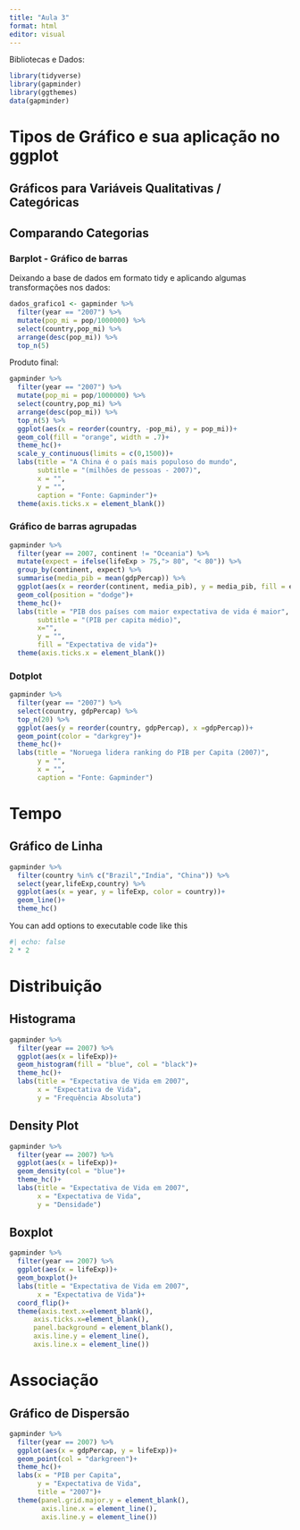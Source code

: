 ---
title: "Aula 3"
format: html
editor: visual
---

Bibliotecas e Dados:

```{r, warning=FALSE}
library(tidyverse)
library(gapminder)
library(ggthemes)
data(gapminder)
```

# Tipos de Gráfico e sua aplicação no ggplot

## Gráficos para Variáveis Qualitativas / Categóricas

## Comparando Categorias

### Barplot - Gráfico de barras

Deixando a base de dados em formato tidy e aplicando algumas transformações nos dados:

```{r}
dados_grafico1 <- gapminder %>% 
  filter(year == "2007") %>% 
  mutate(pop_mi = pop/1000000) %>% 
  select(country,pop_mi) %>% 
  arrange(desc(pop_mi)) %>% 
  top_n(5)
```

Produto final:

```{r}
gapminder %>% 
  filter(year == "2007") %>% 
  mutate(pop_mi = pop/1000000) %>% 
  select(country,pop_mi) %>% 
  arrange(desc(pop_mi)) %>% 
  top_n(5) %>% 
  ggplot(aes(x = reorder(country, -pop_mi), y = pop_mi))+
  geom_col(fill = "orange", width = .7)+
  theme_hc()+
  scale_y_continuous(limits = c(0,1500))+
  labs(title = "A China é o país mais populoso do mundo",
       subtitle = "(milhões de pessoas - 2007)",
       x = "",
       y = "",
       caption = "Fonte: Gapminder")+
  theme(axis.ticks.x = element_blank())
```

### Gráfico de barras agrupadas

```{r}
gapminder %>% 
  filter(year == 2007, continent != "Oceania") %>% 
  mutate(expect = ifelse(lifeExp > 75,"> 80", "< 80")) %>% 
  group_by(continent, expect) %>% 
  summarise(media_pib = mean(gdpPercap)) %>% 
  ggplot(aes(x = reorder(continent, media_pib), y = media_pib, fill = expect))+
  geom_col(position = "dodge")+
  theme_hc()+
  labs(title = "PIB dos países com maior expectativa de vida é maior",
       subtitle = "(PIB per capita médio)",
       x="",
       y = "",
       fill = "Expectativa de vida")+
  theme(axis.ticks.x = element_blank())
```

### Dotplot

```{r}
gapminder %>% 
  filter(year == "2007") %>% 
  select(country, gdpPercap) %>% 
  top_n(20) %>% 
  ggplot(aes(y = reorder(country, gdpPercap), x =gdpPercap))+
  geom_point(color = "darkgrey")+
  theme_hc()+
  labs(title = "Noruega lidera ranking do PIB per Capita (2007)",
       y = "",
       x = "",
       caption = "Fonte: Gapminder")

```

# Tempo

## Gráfico de Linha

```{r}
gapminder %>% 
  filter(country %in% c("Brazil","India", "China")) %>% 
  select(year,lifeExp,country) %>% 
  ggplot(aes(x = year, y = lifeExp, color = country))+
  geom_line()+
  theme_hc()
```

You can add options to executable code like this

```{r}
#| echo: false
2 * 2
```

# Distribuição

## Histograma

```{r}
gapminder %>% 
  filter(year == 2007) %>% 
  ggplot(aes(x = lifeExp))+
  geom_histogram(fill = "blue", col = "black")+
  theme_hc()+
  labs(title = "Expectativa de Vida em 2007",
       x = "Expectativa de Vida",
       y = "Frequência Absoluta")
```

## Density Plot

```{r}
gapminder %>% 
  filter(year == 2007) %>% 
  ggplot(aes(x = lifeExp))+
  geom_density(col = "blue")+
  theme_hc()+
  labs(title = "Expectativa de Vida em 2007",
       x = "Expectativa de Vida",
       y = "Densidade")
```

## Boxplot

```{r}
gapminder %>% 
  filter(year == 2007) %>% 
  ggplot(aes(x = lifeExp))+
  geom_boxplot()+
  labs(title = "Expectativa de Vida em 2007",
       x = "Expectativa de Vida")+
  coord_flip()+
  theme(axis.text.x=element_blank(),
      axis.ticks.x=element_blank(),
      panel.background = element_blank(),
      axis.line.y = element_line(),
      axis.line.x = element_line())
```

# Associação

## Gráfico de Dispersão

```{r}
gapminder %>% 
  filter(year == 2007) %>% 
  ggplot(aes(x = gdpPercap, y = lifeExp))+
  geom_point(col = "darkgreen")+
  theme_hc()+
  labs(x = "PIB per Capita",
       y = "Expectativa de Vida",
       title = "2007")+
  theme(panel.grid.major.y = element_blank(),
        axis.line.x = element_line(),
        axis.line.y = element_line())

```
